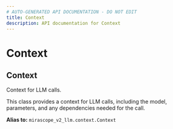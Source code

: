 ```yaml
---
# AUTO-GENERATED API DOCUMENTATION - DO NOT EDIT
title: Context
description: API documentation for Context
---
```


# Context

## <ApiType type="Alias" path="calls/async_structured_context_call/Context" symbolName="Context" /> Context

Context for LLM calls.

This class provides a context for LLM calls, including the model,
parameters, and any dependencies needed for the call.


**Alias to:** `mirascope_v2_llm.context.Context`
